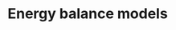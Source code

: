 # Energy balance models


<!--
## Physical vs. conceptual vs. statistical models

We may pursue some discussion of the differences between model types during the lecture.

:::{.callout-important}
## Newton's law of cooling and similar linear laws

In the following, we will follow some historical developments of physical box models, which often depend on certain assumed linear relationships. It can be very confusing if you want a derivation, via first-principles, of these relationships since often none will exist. This is an important-enough point to explain by analogy. 

Consider an object of temperature $T$ placed in a room with ambient temperature $T_a$. A well-known empirical law for the time-evolution of temperature is given by Newton's Law of Cooling, i.e. 
$$
\frac{\mathrm{d}T}{\mathrm{d}t} = -c(T - T_a).
$$ {#eq-:NLC}
The constant $c > 0$ here has units of $s^{-1}$. 

However, it is important to understand that the above law is often strictly used without derivation and without justification. It can be interpreted as a one-term Taylor expansion of the heat flux when $T - T_a$ is small but very rarely do people use the expansion under this assumption. There is more discussion of the law and its issues in the work by [@besson2012history] and also in [this online discussion](https://physics.stackexchange.com/questions/56553/are-newtons-law-of-cooling-and-stefans-law-related).

I personally think a better way to think of such laws is that they are assumptions that the rate-of-changes are driven by linear gradients. 
:::
-->


